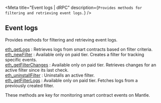 
<Meta
  title="Event logs | dRPC"
  description={`Provides methods for filtering and retrieving event logs.`}
/>
## Event logs

Provides methods for filtering and retrieving event logs.

[eth_getLogs](/mantle-api/eventlogs/eth_getLogs) : Retrieves logs from smart contracts based on filter criteria. \
[eth_newFilter](/mantle-api/eventlogs/eth_newFilter) : Available only on paid tier. Creates a filter for tracking specific events.  \
[eth_getFilterChanges](/mantle-api/eventlogs/eth_getFilterChanges) : Available only on paid tier. Retrieves changes for an active filter since its last check. \
[eth_uninstallFilter](/mantle-api/eventlogs/eth_uninstallFilter) : Uninstalls an active filter.  \
[eth_getFilterLogs](/mantle-api/eventlogs/eth_getFilterLogs) : Available only on paid tier. Fetches logs from a previously created filter.

These methods are key for monitoring smart contract events on Mantle.

<Space h={16} />
<GetStarted />